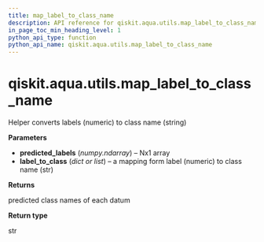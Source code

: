 ```yaml
---
title: map_label_to_class_name
description: API reference for qiskit.aqua.utils.map_label_to_class_name
in_page_toc_min_heading_level: 1
python_api_type: function
python_api_name: qiskit.aqua.utils.map_label_to_class_name
---
```


<span id="qiskit-aqua-utils-map-label-to-class-name" />

# qiskit.aqua.utils.map\_label\_to\_class\_name

<Function id="qiskit.aqua.utils.map_label_to_class_name" github="https://github.com/qiskit-community/qiskit-aqua/tree/stable/0.8/qiskit/aqua/utils/dataset_helper.py" signature="map_label_to_class_name(predicted_labels, label_to_class)">
  Helper converts labels (numeric) to class name (string)

  **Parameters**

  *   **predicted\_labels** (*numpy.ndarray*) – Nx1 array
  *   **label\_to\_class** (*dict or list*) – a mapping form label (numeric) to class name (str)

  **Returns**

  predicted class names of each datum

  **Return type**

  str
</Function>

